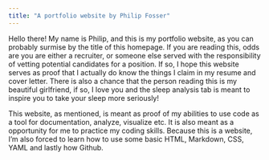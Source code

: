 ```yaml
---
title: "A portfolio website by Philip Fosser"
---
```


Hello there! My name is Philip, and this is my portfolio website, as you can probably surmise by the title of this homepage. If you are reading this, odds are you are either a recruiter, or someone else served with the responsibility of vetting potential candidates for a position. If so, I hope this website serves as proof that I actually do know the things I claim in my resume and cover letter. There is also a chance that the person reading this is my beautiful girlfriend, if so, I love you and the sleep analysis tab is meant to inspire you to take your sleep more seriously!

This website, as mentioned, is meant as proof of my abilities to use code as a tool for documentation, analyze, visualize etc. It is also meant as a opportunity for me to practice my coding skills. Because this is a website, I'm also forced to learn how to use some basic HTML, Markdown, CSS, YAML and lastly how Github.